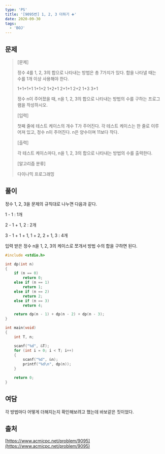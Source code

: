 ```yaml
---
type: 'PS'
title: '[9095번] 1, 2, 3 더하기 ➕'
date: 2020-09-30
tags:
  - 'BOJ'
---
```


## 문제

> [문제]
>
> 정수 4를 1, 2, 3의 합으로 나타내는 방법은 총 7가지가 있다. 합을 나타낼 때는 수를 1개 이상 사용해야 한다.
>
> 1+1+1+1
> 1+1+2
> 1+2+1
> 2+1+1
> 2+2
> 1+3
> 3+1
>
> 정수 n이 주어졌을 때, n을 1, 2, 3의 합으로 나타내는 방법의 수를 구하는 프로그램을 작성하시오.
>
> [입력]
>
> 첫째 줄에 테스트 케이스의 개수 T가 주어진다. 각 테스트 케이스는 한 줄로 이루어져 있고, 정수 n이 주어진다. n은 양수이며 11보다 작다.
>
> [출력]
>
> 각 테스트 케이스마다, n을 1, 2, 3의 합으로 나타내는 방법의 수를 출력한다.
>
> [알고리즘 분류]
>
> 다이나믹 프로그래밍

## 풀이

정수 1, 2, 3을 문제의 규칙대로 나누면 다음과 같다.

1 - 1 : 1개

2 - 1 + 1, 2 : 2개

3 - 1 + 1 + 1, 1 + 2, 2 + 1, 3 : 4개

입력 받은 정수 n을 1, 2, 3의 케이스로 쪼개서 방법 수의 합을 구하면 된다.

```c
#include <stdio.h>

int dp(int n)
{
	if (n == 0)
		return 0;
	else if (n == 1)
		return 1;
	else if (n == 2)
		return 2;
	else if (n == 3)
		return 4;

	return dp(n - 1) + dp(n - 2) + dp(n - 3);
}

int main(void)
{
	int T, n;

	scanf("%d", &T);
	for (int i = 0; i < T; i++)
	{
		scanf("%d", &n);
		printf("%d\n", dp(n));
	}

	return 0;
}
```

## 여담

각 방법마다 어떻게 더해지는지 확인해보려고 했는데 바보같은 짓이었다.

## 출처

[https://www.acmicpc.net/problem/9095](https://www.acmicpc.net/problem/9095)
